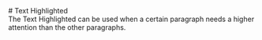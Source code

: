 
<Meta of={TextHighlighedtStories} />

<div className="docs-title">
  # Text Highlighted
  <nav>
    <link-design of={JSON.stringify(TextHighlighedtStories)}></link-design>
  </nav>
</div>

<div>
  The Text Highlighted can be used when a certain paragraph needs a higher attention than the other
  paragraphs.
</div>

<Canvas of={TextHighlighedtStories.Default} sourceState="shown" />

